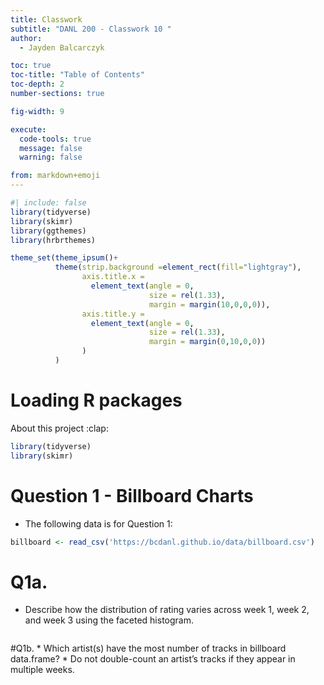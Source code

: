 ```yaml
---
title: Classwork 
subtitle: "DANL 200 - Classwork 10 "
author: 
  - Jayden Balcarczyk

toc: true
toc-title: "Table of Contents"
toc-depth: 2
number-sections: true

fig-width: 9

execute:
  code-tools: true
  message: false
  warning: false

from: markdown+emoji
---
```

```r
#| include: false
library(tidyverse)
library(skimr)
library(ggthemes)
library(hrbrthemes)

theme_set(theme_ipsum()+
          theme(strip.background =element_rect(fill="lightgray"),
                axis.title.x = 
                  element_text(angle = 0,
                               size = rel(1.33),
                               margin = margin(10,0,0,0)),
                axis.title.y = 
                  element_text(angle = 0,
                               size = rel(1.33),
                               margin = margin(0,10,0,0))
                )
          )
```



# Loading R packages

About this project :clap:

```r
library(tidyverse)
library(skimr)
```


# Question 1 - Billboard Charts
* The following data is for Question 1: 

```r
billboard <- read_csv('https://bcdanl.github.io/data/billboard.csv')
```

# Q1a.
* Describe how the distribution of rating varies across week 1, week 2, and week 3 using the faceted histogram.

```r

```


#Q1b.
* Which artist(s) have the most number of tracks in billboard data.frame?
* Do not double-count an artist’s tracks if they appear in multiple weeks.

```r

```

